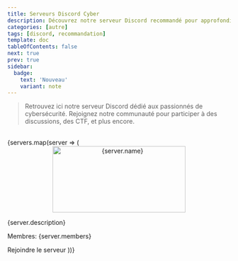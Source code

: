 ```yaml
---
title: Serveurs Discord Cyber
description: Découvrez notre serveur Discord recommandé pour approfondir vos connaissances en cybersécurité et hacking.
categories: [autre]
tags: [discord, recommandation]
template: doc
tableOfContents: false
next: true
prev: true
sidebar:
  badge:
    text: 'Nouveau'
    variant: note
---
```



> Retrouvez ici notre serveur Discord dédié aux passionnés de cybersécurité. Rejoignez notre communauté pour participer à des discussions, des CTF, et plus encore.

<br/>
<CardGrid>
  {servers.map(server => (
    <Card key={server.link} title={server.name}>
      <div style="text-align: center;">
        <img
          src={server.image}
          alt={server.name}
          width="300"
          height="150"
        />
      </div>
      <p>{server.description}</p>
      <p>Membres: {server.members}</p>
      <LinkButton href={server.link} variant="secondary" icon="external">
        Rejoindre le serveur
      </LinkButton>
    </Card>
  ))}
</CardGrid>
